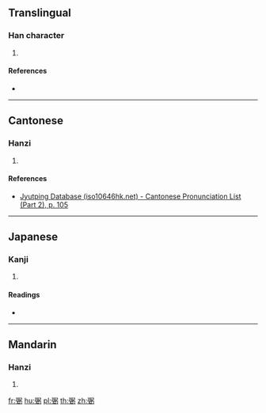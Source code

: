 ==Translingual==

===Han character===
{{Han char|rn=57|rad=弓|as=09|sn=12|four=|canj=NMWN|ids=⿲弓㐁弓}}

# {{defn|Han|sort=弓09}}

====References====
* {{Han ref|kx=0360.060|dkj=09825|dj=0677.040|hdz=20999.120|uh=5F3B|ud=24379}}

----

==Cantonese==

===Hanzi===
{{yue-hanzi|jyut=[[bat6]]|y=bat6}}

# {{defn|lang=yue|sort=弓09}}

====References====
* [http://www.iso10646hk.net/jp/document/download.jsp Jyutping Database (iso10646hk.net) - Cantonese Pronunciation List (Part 2), p. 105]

----

==Japanese==

===Kanji===
{{ja-kanji|grade=|rs=弓09}}

# {{defn|lang=ja|sort=弓09}}

====Readings====
* {{ja-readings|on=[[ひつ]] (hitsu)|kun=[[たすける]] (tasukeru)}}

----

==Mandarin==

===Hanzi===
{{cmn-hanzi|pin=[[bì]] ([[bi4]]), [[bō]] ([[bo1]]), [[fà]] ([[fa4]])|wg=pi<sup>4</sup>, po<sup>1</sup>, fa<sup>4</sup>}}

# {{defn|lang=cmn|sort=弓09}}

[[fr:弻]]
[[hu:弻]]
[[pl:弻]]
[[th:弻]]
[[zh:弻]]